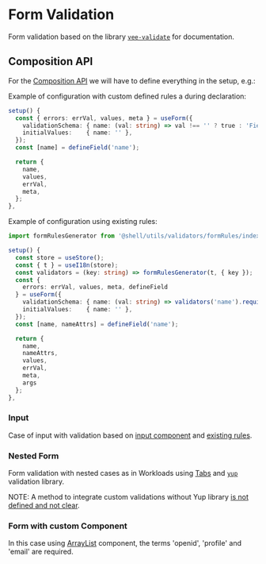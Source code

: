 
<Meta title="Foundation/Form Validation"  />

# Form Validation

Form validation based on the library [`vee-validate`](https://vee-validate.logaretm.com/v4/guide/overview/) for documentation.

## Composition API

For the [Composition API](https://vee-validate.logaretm.com/v4/guide/composition-api/getting-started/) we will have to define everything in the setup, e.g.:

Example of configuration with custom defined rules a during declaration:

```ts
setup() {
  const { errors: errVal, values, meta } = useForm({
    validationSchema: { name: (val: string) => val !== '' ? true : 'Field is required' },
    initialValues:    { name: '' },
  });
  const [name] = defineField('name');

  return {
    name,
    values,
    errVal,
    meta,
  };
},
```

Example of configuration using existing rules:

```ts
import formRulesGenerator from '@shell/utils/validators/formRules/index';

setup() {
  const store = useStore();
  const { t } = useI18n(store);
  const validators = (key: string) => formRulesGenerator(t, { key });
  const {
    errors: errVal, values, meta, defineField
  } = useForm({
    validationSchema: { name: (val: string) => validators('name').required(val) ?? true },
    initialValues:    { name: '' },
  });
  const [name, nameAttrs] = defineField('name');

  return {
    name,
    nameAttrs,
    values,
    errVal,
    meta,
    args
  };
},
```

### Input

Case of input with validation based on [input component](/docs/stories-form-input--docs) and [existing rules](https://github.com/rancher/dashboard/blob/master/shell/utils/validators/formRules/index.ts).

<Canvas of={FormInput.Default} />

### Nested Form 

Form validation with nested cases as in Workloads using [Tabs](/docs/stories-components-tab--docs) and [`yup`](https://github.com/jquense/yup) validation library.

NOTE: A method to integrate custom validations without Yup library [is not defined and not clear](https://github.com/logaretm/vee-validate/discussions).

<Canvas of={FormNested.Default} />

### Form with custom Component

In this case using [ArrayList](https://rancher.github.io/storybook/?path=/docs/stories-components-arraylist--docs) component, the terms 'openid', 'profile' and 'email' are required.

<Canvas of={FormComponent.Default} />
